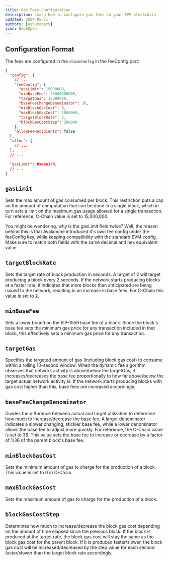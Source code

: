 ```yaml
---
title: Gas Fees Configuration
description: Learn how to configure gas fees in your EVM blockchain.
updated: 2024-05-31
authors: [ashucoder9]
icon: BookOpen
---
```


## Configuration Format

The fees are configured in the `chainConfig` in the feeConfig part:

```json
{
  "config": {
    // ...
    "feeConfig": {
      "gasLimit": 15000000,
      "minBaseFee": 25000000000,
      "targetGas": 15000000,
      "baseFeeChangeDenominator": 36,
      "minBlockGasCost": 0,
      "maxBlockGasCost": 1000000,
      "targetBlockRate": 2,
      "blockGasCostStep": 200000
    },
    "allowFeeRecipients": false
  },
  "alloc": {
    // ...
  },
  // ...
    
  "gasLimit": 0xe4e1c0,
  // ...
}
```

## `gasLimit`

Sets the max amount of gas consumed per block. This restriction puts a cap on the amount of computation that can be done in a single block, which in turn sets a limit on the maximum gas usage allowed for a single transaction. For reference, C-Chain value is set to 15,000,000.

You might be wondering, why is the gasLimit field twice? Well, the reason behind this is that Avalanche introduced it's own fee config under the feeConfig key, while keeping compatibility with the standard EVM config. Make sure to match both fields with the same decimal and hex equivalent value.

## `targetBlockRate`

Sets the target rate of block production in seconds. A target of 2 will target producing a block every 2 seconds. If the network starts producing blocks at a faster rate, it indicates that more blocks than anticipated are being issued to the network, resulting in an increase in base fees. For C-Chain this value is set to 2.

## `minBaseFee`

Sets a lower bound on the EIP-1559 base fee of a block. Since the block's base fee sets the minimum gas price for any transaction included in that block, this effectively sets a minimum gas price for any transaction.

## `targetGas`

Specifies the targeted amount of gas (including block gas cost) to consume within a rolling 10-second window. When the dynamic fee algorithm observes that network activity is above/below the targetGas, it increases/decreases the base fee proportionally to how far above/below the target actual network activity is. If the network starts producing blocks with gas cost higher than this, base fees are increased accordingly.

## `baseFeeChangeDenominator`

Divides the difference between actual and target utilization to determine how much to increase/decrease the base fee. A larger denominator indicates a slower changing, stickier base fee, while a lower denominator allows the base fee to adjust more quickly. For reference, the C-Chain value is set to 36. This value sets the base fee to increase or decrease by a factor of 1/36 of the parent block's base fee.

## `minBlockGasCost`

Sets the minimum amount of gas to charge for the production of a block. This value is set to 0 in C-Chain.

## `maxBlockGasCost`

Sets the maximum amount of gas to charge for the production of a block.

## `blockGasCostStep`

Determines how much to increase/decrease the block gas cost depending on the amount of time elapsed since the previous block. If the block is produced at the target rate, the block gas cost will stay the same as the block gas cost for the parent block. If it is produced faster/slower, the block gas cost will be increased/decreased by the step value for each second faster/slower than the target block rate accordingly.